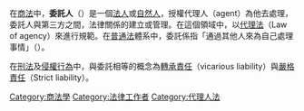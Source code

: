 {{unreferenced|time=2017-05-12T15:49:04+00:00}}
在[[商法|商法]]中，'''委託人'''（{{lang-en|principal}}）是一個[[法人|法人]]或[[自然人|自然人]]，授權代理人（agent）為他去處理，委託人與第三方之間，法律關係的建立或管理。在這個領域中，以[[代理法|代理法]]（Law of agency）來進行規範。在[[普通法|普通法]]體系中，委託係指「通過其他人來為自己處理事情」（{{lang-la|qui facit per alium, facit per se}}）。

在[[刑法|刑法]]及[[侵權行為|侵權行為]]中，與委託相等的概念為[[轉承責任|轉承責任]]（vicarious liability）與[[嚴格責任|嚴格責任]]（Strict liability）。
[[Category:商法學|Category:商法學]]
[[Category:法律工作者|Category:法律工作者]]
[[Category:代理人法|Category:代理人法]]